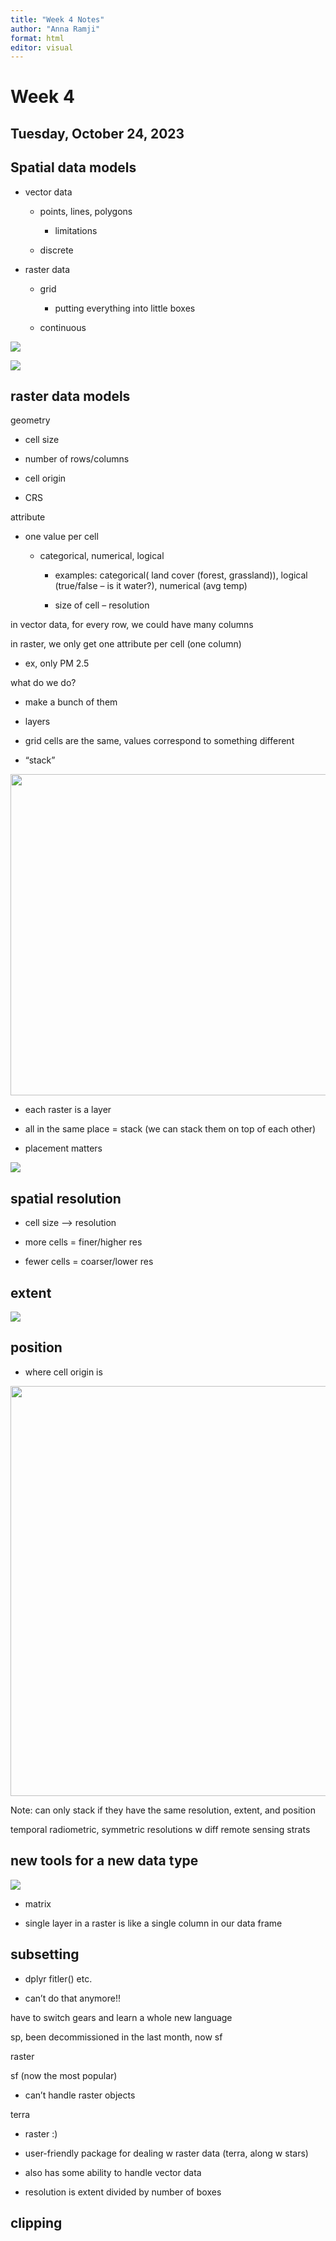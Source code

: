 ```yaml
---
title: "Week 4 Notes"
author: "Anna Ramji"
format: html
editor: visual
---
```


# Week 4 

## Tuesday, October 24, 2023

## Spatial data models

-   vector data

    -   points, lines, polygons

        -   limitations

    -   discrete

-   raster data

    -   grid

        -   putting everything into little boxes

    -   continuous

![](images/vector-allison-drawing.png)

![](images/raster-data-models.png)

## raster data models

geometry

-   cell size

-   number of rows/columns

-   cell origin

-   CRS

attribute

-   one value per cell

    -   categorical, numerical, logical

        -   examples: categorical( land cover (forest, grassland)), logical (true/false -- is it water?), numerical (avg temp)

        -   size of cell -- resolution

in vector data, for every row, we could have many columns

in raster, we only get one attribute per cell (one column)

-   ex, only PM 2.5

what do we do?

-   make a bunch of them

-   layers

-   grid cells are the same, values correspond to something different

-   "stack"

![](images/raster-stack.png){width="514"}

-   each raster is a layer

-   all in the same place = stack (we can stack them on top of each other)

-   placement matters

![](images/raster-resolution.png)

## spatial resolution

-   cell size --\> resolution

-   more cells = finer/higher res

-   fewer cells = coarser/lower res

## extent

![](images/raster-extent.png)

## position

-   where cell origin is

![](images/raster-position.png){width="656"}

Note: can only stack if they have the same resolution, extent, and position

temporal radiometric, symmetric resolutions w diff remote sensing strats

## new tools for a new data type

![](images/new-data-tool.png)

-   matrix

-   single layer in a raster is like a single column in our data frame

## subsetting

-   dplyr fitler() etc.

-   can't do that anymore!!

have to switch gears and learn a whole new language

sp, been decommissioned in the last month, now sf

raster

sf (now the most popular)

-   can't handle raster objects

terra

-   raster :)

-   user-friendly package for dealing w raster data (terra, along w stars)

-   also has some ability to handle vector data

-   resolution is extent divided by number of boxes

## clipping
